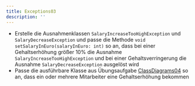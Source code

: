 ```yaml
---
title: Exceptions03
description: ''
---
```



- Erstelle die Ausnahmenklassen `SalaryIncreaseTooHighException` und
  `SalaryDecreaseException` und passe die Methode
  `void setSalaryInEuro(salaryInEuro: int)` so an, dass bei einer
  Gehaltserhöhung größer 10% die Ausnahme `SalaryIncreaseTooHighException` und
  bei einer Gehaltsverringerung die Ausnahme `SalaryDecreaseException` ausgelöst
  wird
- Passe die ausführbare Klasse aus Übungsaufgabe
  [ClassDiagrams04](../class-diagrams/class-diagrams04) so an, dass ein oder
  mehrere Mitarbeiter eine Gehaltserhöhung bekommen

<Exercise pullRequest="51" branchSuffix="exceptions/03" />
